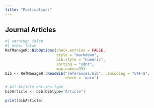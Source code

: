 ```yaml
---
title: "Publications"
---
```


## Journal Articles

```r
#| warning: false
#| echo: false
RefManageR::BibOptions(check.entries = FALSE, 
                       style = "markdown",
                       bib.style = "numeric",
                       sorting = "ydnt",
                       max.names=99)
bib <- RefManageR::ReadBib("references.bib", .Encoding = "UTF-8", 
                           check = 'warn')

# All Article entries type
bibArticle <- bib[bibtype="Article"]

print(bibArticle)
```


